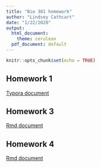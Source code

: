 ```yaml
---
title: "Bio 381 homework"
author: "Lindsey Cathcart"
date: "1/22/2020"
output:
  html_document:
    theme: cerulean
  pdf_document: default
---
```


```r
knitr::opts_chunk$set(echo = TRUE)
```

## Homework 1
[Typora document](typora testing.html)


## Homework 3
[Rmd document](homework-3.html)

## Homework 4
[Rmd document](homework_04.html)